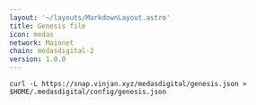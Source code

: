 ```yaml
---
layout: '~/layouts/MarkdownLayout.astro'
title: Genesis file
icon: medas
network: Mainnet
chain: medasdigital-2
version: 1.0.0 
---
```

```
curl -L https://snap.vinjan.xyz/medasdigital/genesis.json > $HOME/.medasdigital/config/genesis.json
```
